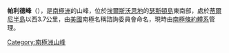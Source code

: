 {{coord|72|23|S|96|13|W|display=title}}

'''帕利德峰'''（{{lang-en|Pallid Crest}}），是[[南極洲|南極洲]]的山峰，位於[[埃爾斯沃思地|埃爾斯沃思地]]的[[瑟斯頓島|瑟斯頓島]]東南部，處於[[蒂爾尼半島|蒂爾尼半島]]以西3.7公里，由[[美國|美國]]南極名稱諮詢委員會命名，現時由[[南極條約體系|南極條約體系]]管理。

{{Antarctica-geo-stub}}
[[Category:南極洲山峰|Category:南極洲山峰]]